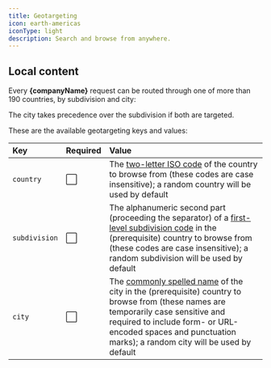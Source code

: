 ```yaml
---
title: Geotargeting
icon: earth-americas
iconType: light
description: Search and browse from anywhere.
---
```



## Local content

Every **{companyName}** request can be routed through one of more than 190 countries, by subdivision
and city:

<Country />

<Accordion icon='terminal' title='View subdivision-targeting example'>
  <Subdivision />
</Accordion>

<Accordion icon='terminal' title='View city-targeting example'>
  <City />
</Accordion>

<Warning>
  The city takes precedence over the subdivision if both are targeted.
</Warning>

These are the available geotargeting keys and values:

| Key           | Required | Value                                                                                                                                                                                                                                                                         |
| :------------ | :------- | :---------------------------------------------------------------------------------------------------------------------------------------------------------------------------------------------------------------------------------------------------------------------------- |
| `country`     | ⬜       | The [two-letter ISO code](https://www.iso.org/obp/ui/#search) of the country to browse from (these codes are case insensitive); a random country will be used by default                                                                                                      |
| `subdivision` | ⬜       | The alphanumeric second part (proceeding the separator) of a [first-level subdivision code](https://www.iso.org/obp/ui/#search) in the (prerequisite) country to browse from (these codes are case insensitive); a random subdivision will be used by default                 |
| `city`        | ⬜       | The [commonly spelled name](https://www.geonames.org/) of the city in the (prerequisite) country to browse from (these names are temporarily case sensitive and required to include form- or URL-encoded spaces and punctuation marks); a random city will be used by default |
